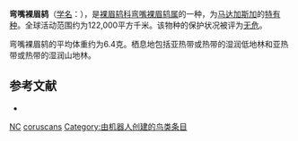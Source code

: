 {{noteTA
|G1=unit
}}
{{speciesbox
| image = Sunbird Asity fem - Ranomafana - Madagascar S4E8078 (15286125391) (2).jpg
| status = LC
| status_system = IUCN3.1
| status_ref = <ref>{{cite iucn|url=https://www.iucnredlist.org/details/22698771/0 |title=''Neodrepanis coruscans'' |author=BirdLife International |author-link=BirdLife International |year=2012 |access-date=26 November 2013|ref=harv}}</ref>
| genus = Neodrepanis
| species = coruscans
| authority = [[理查德·鲍德勒·夏普|Sharpe]], 1875
| synonyms = 
}}
'''弯嘴裸眉鸫'''（[[学名|学名]]：{{lang|la|''Neodrepanis coruscans''}}），是[[裸眉鸫科|裸眉鸫科]][[弯嘴裸眉鸫属|弯嘴裸眉鸫属]]的一种，为[[马达加斯加|马达加斯加]]的[[特有种|特有种]]。全球活动范围约为122,000平方千米。该物种的保护状况被评为[[无危|无危]]。

弯嘴裸眉鸫的平均体重约为6.4克。栖息地包括亚热带或热带的湿润低地林和亚热带或热带的湿润山地林。

== 参考文献 ==
{{reflist}}
*{{cite web|url=http://www.birdlife.org/datazone/speciesfactsheet.php?id=4041&m=0|title=Neodrepanis coruscans|publisher=[[国际鸟盟|BirdLife.org]]|accessdate=2011-06-27|archive-date=2016-03-04|archive-url=https://web.archive.org/web/20160304132138/http://www.birdlife.org/datazone/speciesfactsheet.php?id=4041&m=0}}

{{Taxonbar|from=Q942199}}

[[Category:IUCN红色名录无危物种|NC]]
[[Category:弯嘴裸眉鸫属|coruscans]]
[[Category:由机器人创建的鸟类条目|Category:由机器人创建的鸟类条目]]